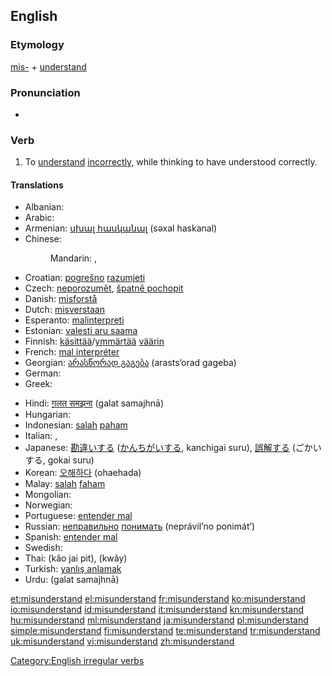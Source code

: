 {{wikipedia|dab=misunderstand}}
==English==

===Etymology===
[[mis-]] + [[understand]]

===Pronunciation===
* {{IPA|/mɪsəndɚˈstænd/}}

===Verb===
{{en-verb|misunderstands|misunderstanding|misunderstood}}

# To [[understand]] [[incorrectly]], while thinking to have understood correctly.

====Translations====
{{trans-top|to understand incorrectly, while thinking to have understood correctly}}
* Albanian: {{t-|sq|keqkuptoj|xs=Albanian}}
* Arabic: {{Arab|[[اساء الفهم]]}} {{IPAchar|(’asá’a-l-fáhem)}}
* Armenian: [[սխալ հասկանալ]] (səxal haskanal)
* Chinese:
*: Mandarin: {{t-|cmn|誤會|sc=Hani}}, {{t-|cmn|误会|tr=wùhuì|sc=Hani}}
* Croatian: [[pogrešno]] [[razumjeti]]
* Czech: [[neporozumět]], [[špatně pochopit]]
* Danish: [[misforstå]]
* Dutch: [[misverstaan]]
* Esperanto: [[malinterpreti]]
* Estonian: [[valesti aru saama]]
* Finnish: [[käsittää]]/[[ymmärtää]] [[väärin]]
* French: [[mal interpréter]]
* Georgian: [[არასწორად გაგება]] (arasts‘orad gageba)
* German: {{t-|de|missverstehen}}
* Greek: {{t+|el|παρεξηγώ}}
{{trans-mid}}
* Hindi: [[ग़लत समझना]] (<u>g</u>alat samajhnā)
* Hungarian: {{t+|hu|félreért}}
* Indonesian: [[salah]] [[paham]]
* Italian: {{t-|it|fraintendere}},  {{t-|it|equivocare}}
* Japanese: [[勘違い]]する ([[かんちがい]]する, kanchigai suru), [[誤解]]する (ごかいする, gokai suru)
* Korean: [[오해하다]] (ohaehada)
* Malay: [[salah]] [[faham]]
* Mongolian: {{t|mn|буруу ойлгох|tr=buruu oylgoh|sc=Cyrl|xs=Mongolian}}
* Norwegian: {{t|no|misforstå}}
* Portuguese: [[entender mal]]
* Russian: [[неправильно]] [[понимать]] (neprávil’no ponimát’)
* Spanish: [[entender mal]]
* Swedish: {{t+|sv|missförstå}}
* Thai: {{Thai|[[เข้าใจผิด]]}} (kâo jai pìt), {{Thai|[[เขว]]}} (kwăy)
* Turkish: [[yanlış anlamak]]
* Urdu: {{ur-Arab|[[غلط سمجھنا]]}} (<u>g</u>alat samajhnā)
{{trans-bottom}}

[[Category:English irregular verbs]]

[[et:misunderstand]]
[[el:misunderstand]]
[[fr:misunderstand]]
[[ko:misunderstand]]
[[io:misunderstand]]
[[id:misunderstand]]
[[it:misunderstand]]
[[kn:misunderstand]]
[[hu:misunderstand]]
[[ml:misunderstand]]
[[ja:misunderstand]]
[[pl:misunderstand]]
[[simple:misunderstand]]
[[fi:misunderstand]]
[[te:misunderstand]]
[[tr:misunderstand]]
[[uk:misunderstand]]
[[vi:misunderstand]]
[[zh:misunderstand]]